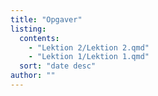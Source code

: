 ```yaml
---
title: "Opgaver"
listing: 
  contents:
    - "Lektion 2/Lektion 2.qmd"
    - "Lektion 1/Lektion 1.qmd"
  sort: "date desc"
author: ""
---
```


